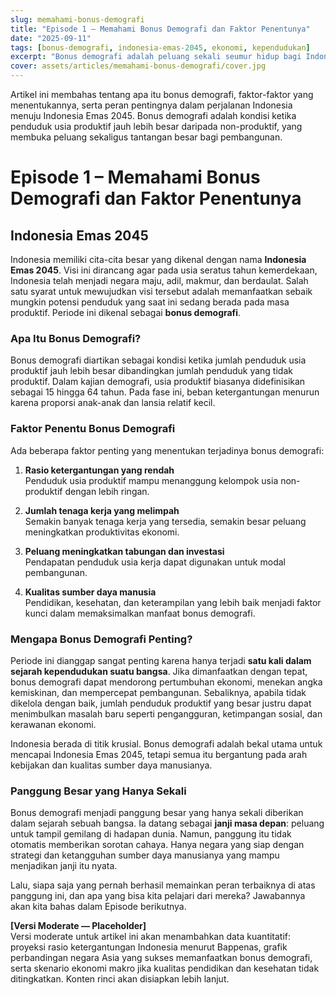 ```yaml
---
slug: memahami-bonus-demografi
title: "Episode 1 – Memahami Bonus Demografi dan Faktor Penentunya"
date: "2025-09-11"
tags: [bonus-demografi, indonesia-emas-2045, ekonomi, kependudukan]
excerpt: "Bonus demografi adalah peluang sekali seumur hidup bagi Indonesia menuju visi Indonesia Emas 2045. Apa faktor penentunya, dan bagaimana tantangan yang harus dihadapi?"
cover: assets/articles/memahami-bonus-demografi/cover.jpg
---
```


<!-- umum:start -->

Artikel ini membahas tentang apa itu bonus demografi, faktor-faktor yang menentukannya, serta peran pentingnya dalam perjalanan Indonesia menuju Indonesia Emas 2045. Bonus demografi adalah kondisi ketika penduduk usia produktif jauh lebih besar daripada non-produktif, yang membuka peluang sekaligus tantangan besar bagi pembangunan.

<!-- umum:end -->

<!-- friendly:start -->

# Episode 1 – Memahami Bonus Demografi dan Faktor Penentunya

## Indonesia Emas 2045

Indonesia memiliki cita-cita besar yang dikenal dengan nama **Indonesia Emas 2045**. Visi ini dirancang agar pada usia seratus tahun kemerdekaan, Indonesia telah menjadi negara maju, adil, makmur, dan berdaulat. Salah satu syarat untuk mewujudkan visi tersebut adalah memanfaatkan sebaik mungkin potensi penduduk yang saat ini sedang berada pada masa produktif. Periode ini dikenal sebagai **bonus demografi**.

### Apa Itu Bonus Demografi?

Bonus demografi diartikan sebagai kondisi ketika jumlah penduduk usia produktif jauh lebih besar dibandingkan jumlah penduduk yang tidak produktif. Dalam kajian demografi, usia produktif biasanya didefinisikan sebagai 15 hingga 64 tahun. Pada fase ini, beban ketergantungan menurun karena proporsi anak-anak dan lansia relatif kecil.

### Faktor Penentu Bonus Demografi

Ada beberapa faktor penting yang menentukan terjadinya bonus demografi:

1. **Rasio ketergantungan yang rendah**  
   Penduduk usia produktif mampu menanggung kelompok usia non-produktif dengan lebih ringan.

2. **Jumlah tenaga kerja yang melimpah**  
   Semakin banyak tenaga kerja yang tersedia, semakin besar peluang meningkatkan produktivitas ekonomi.

3. **Peluang meningkatkan tabungan dan investasi**  
   Pendapatan penduduk usia kerja dapat digunakan untuk modal pembangunan.

4. **Kualitas sumber daya manusia**  
   Pendidikan, kesehatan, dan keterampilan yang lebih baik menjadi faktor kunci dalam memaksimalkan manfaat bonus demografi.

### Mengapa Bonus Demografi Penting?

Periode ini dianggap sangat penting karena hanya terjadi **satu kali dalam sejarah kependudukan suatu bangsa**. Jika dimanfaatkan dengan tepat, bonus demografi dapat mendorong pertumbuhan ekonomi, menekan angka kemiskinan, dan mempercepat pembangunan. Sebaliknya, apabila tidak dikelola dengan baik, jumlah penduduk produktif yang besar justru dapat menimbulkan masalah baru seperti pengangguran, ketimpangan sosial, dan kerawanan ekonomi.

Indonesia berada di titik krusial. Bonus demografi adalah bekal utama untuk mencapai Indonesia Emas 2045, tetapi semua itu bergantung pada arah kebijakan dan kualitas sumber daya manusianya.

### Panggung Besar yang Hanya Sekali

Bonus demografi menjadi panggung besar yang hanya sekali diberikan dalam sejarah sebuah bangsa. Ia datang sebagai **janji masa depan**: peluang untuk tampil gemilang di hadapan dunia. Namun, panggung itu tidak otomatis memberikan sorotan cahaya. Hanya negara yang siap dengan strategi dan ketangguhan sumber daya manusianya yang mampu menjadikan janji itu nyata.

Lalu, siapa saja yang pernah berhasil memainkan peran terbaiknya di atas panggung ini, dan apa yang bisa kita pelajari dari mereka? Jawabannya akan kita bahas dalam Episode berikutnya.

<!-- friendly:end -->

<!-- moderate:start -->

**[Versi Moderate — Placeholder]**  
Versi moderate untuk artikel ini akan menambahkan data kuantitatif: proyeksi rasio ketergantungan Indonesia menurut Bappenas, grafik perbandingan negara Asia yang sukses memanfaatkan bonus demografi, serta skenario ekonomi makro jika kualitas pendidikan dan kesehatan tidak ditingkatkan. Konten rinci akan disiapkan lebih lanjut.

<!-- moderate:end -->
